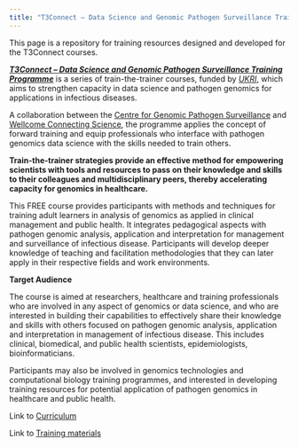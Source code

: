 ```yaml
---
title: "T3Connect – Data Science and Genomic Pathogen Surveillance Training Programme"
---
```


This page is a repository for training resources designed and developed for the T3Connect courses.

[***T3Connect -- Data Science and Genomic Pathogen Surveillance Training Programme***](https://t3connect.org/#about) is a series of train-the-trainer courses, funded by [*UKRI*](https://www.ukri.org/), which aims to strengthen capacity in data science and pathogen genomics for applications in infectious diseases.

A collaboration between the [Centre for Genomic Pathogen Surveillance](https://www.pathogensurveillance.net/) and [Wellcome Connecting Science](#0), the programme applies the concept of forward training and equip professionals who interface with pathogen genomics data science with the skills needed to train others.

**Train-the-trainer strategies provide an effective method for empowering scientists with tools and resources to pass on their knowledge and skills to their colleagues and multidisciplinary peers, thereby accelerating capacity for genomics in healthcare.**

This FREE course provides participants with methods and techniques for training adult learners in analysis of genomics as applied in clinical management and public health. It integrates pedagogical aspects with pathogen genomic analysis, application and interpretation for management and surveillance of infectious disease. Participants will develop deeper knowledge of teaching and facilitation methodologies that they can later apply in their respective fields and work environments.

**Target Audience**

The course is aimed at researchers, healthcare and training professionals who are involved in any aspect of genomics or data science, and who are interested in building their capabilities to effectively share their knowledge and skills with others focused on pathogen genomic analysis, application and interpretation in management of infectious disease. This includes clinical, biomedical, and public health scientists, epidemiologists, bioinformaticians.

Participants may also be involved in genomics technologies and computational biology training programmes, and interested in developing training resources for potential application of pathogen genomics in healthcare and public health.

Link to [Curriculum](curriculum.qmd)

Link to [Training materials](resources.qmd)
